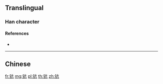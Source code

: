 {{character info/new}}
{{also|鈧}}
==Translingual==

===Han character===
{{Han char|rn=167|rad=钅|as=04|sn=9|four=|canj=CYHN,OPYHN,XCYHN|ids=⿰钅亢}}

====References====
* {{Han ref|kx=1328.061|hdz=64179.090|uh=94AA|ud=38058}}

----

==Chinese==
{{zh-see|鈧}}

[[fr:钪]]
[[mg:钪]]
[[pl:钪]]
[[th:钪]]
[[zh:钪]]
